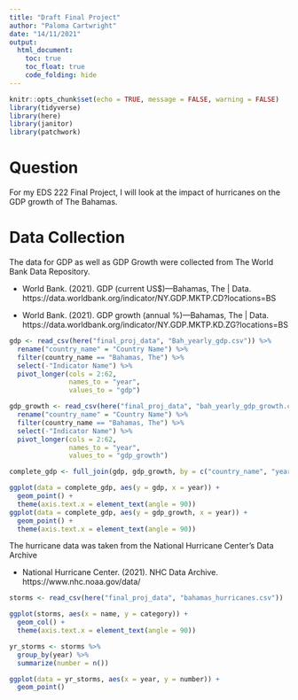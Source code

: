 ```yaml
---
title: "Draft Final Project"
author: "Paloma Cartwright"
date: "14/11/2021"
output: 
  html_document:
    toc: true
    toc_float: true 
    code_folding: hide
---
```


```r
knitr::opts_chunk$set(echo = TRUE, message = FALSE, warning = FALSE)
library(tidyverse)
library(here)
library(janitor)
library(patchwork)

```
# Question 

For my EDS 222 Final Project, I will look at the impact of hurricanes on the GDP growth of The Bahamas. 

# Data Collection 

The data for GDP as well as GDP Growth were collected from The World Bank Data Repository. 

- World Bank. (2021). GDP (current US$)—Bahamas, The | Data. https://data.worldbank.org/indicator/NY.GDP.MKTP.CD?locations=BS

- World Bank. (2021). GDP growth (annual %)—Bahamas, The | Data. https://data.worldbank.org/indicator/NY.GDP.MKTP.KD.ZG?locations=BS


```r
gdp <- read_csv(here("final_proj_data", "Bah_yearly_gdp.csv")) %>% 
  rename("country_name" = "Country Name") %>% 
  filter(country_name == "Bahamas, The") %>% 
  select(-"Indicator Name") %>% 
  pivot_longer(cols = 2:62, 
               names_to = "year", 
               values_to = "gdp")

gdp_growth <- read_csv(here("final_proj_data", "bah_yearly_gdp_growth.csv")) %>% 
  rename("country_name" = "Country Name") %>% 
  filter(country_name == "Bahamas, The") %>% 
  select(-"Indicator Name") %>% 
  pivot_longer(cols = 2:62, 
               names_to = "year", 
               values_to = "gdp_growth")

complete_gdp <- full_join(gdp, gdp_growth, by = c("country_name", "year"))

```



```r


ggplot(data = complete_gdp, aes(y = gdp, x = year)) +
  geom_point() +
  theme(axis.text.x = element_text(angle = 90))
ggplot(data = complete_gdp, aes(y = gdp_growth, x = year)) +
  geom_point() +
  theme(axis.text.x = element_text(angle = 90))

```

The hurricane data was taken from the National Hurricane Center's Data Archive 

- National Hurricane Center. (2021). NHC Data Archive. https://www.nhc.noaa.gov/data/


```r
storms <- read_csv(here("final_proj_data", "bahamas_hurricanes.csv")) 

ggplot(storms, aes(x = name, y = category)) +
  geom_col() +
  theme(axis.text.x = element_text(angle = 90))
```
```r

yr_storms <- storms %>% 
  group_by(year) %>% 
  summarize(number = n())

ggplot(data = yr_storms, aes(x = year, y = number)) +
  geom_point()
```


